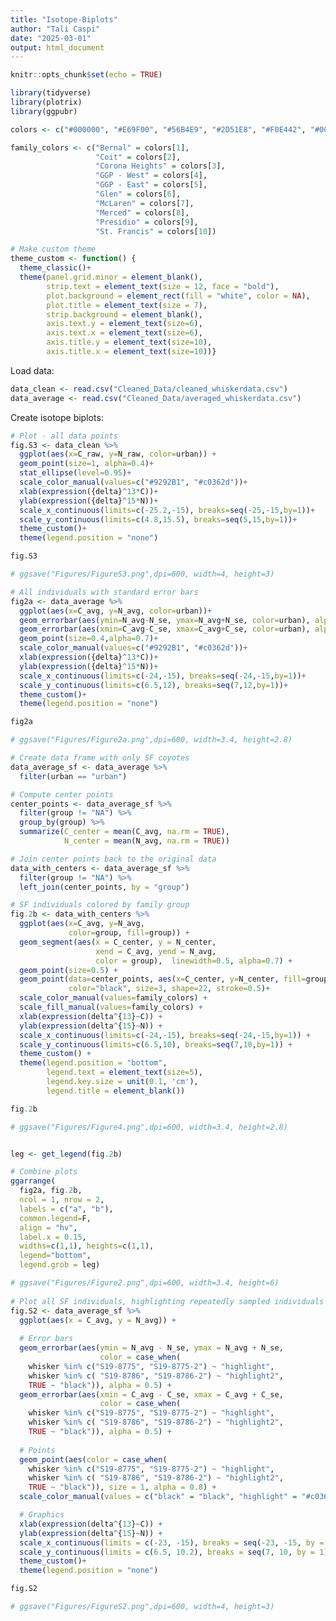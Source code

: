 ```yaml
---
title: "Isotope-Biplots"
author: "Tali Caspi"
date: "2025-03-01"
output: html_document
---
```


```r
knitr::opts_chunk$set(echo = TRUE)

library(tidyverse)
library(plotrix)
library(ggpubr)

colors <- c("#000000", "#E69F00", "#56B4E9", "#2D51E8", "#F0E442", "#009E73", "#D55E00", "#7D2355", "#1A4A08","#4A107F")

family_colors <- c("Bernal" = colors[1],
                   "Coit" = colors[2],
                   "Corona Heights" = colors[3],
                   "GGP - West" = colors[4],
                   "GGP - East" = colors[5],
                   "Glen" = colors[6],
                   "McLaren" = colors[7],
                   "Merced" = colors[8],
                   "Presidio" = colors[9],
                   "St. Francis" = colors[10])

# Make custom theme
theme_custom <- function() {
  theme_classic()+
  theme(panel.grid.minor = element_blank(),
        strip.text = element_text(size = 12, face = "bold"),
        plot.background = element_rect(fill = "white", color = NA),
        plot.title = element_text(size = 7),
        strip.background = element_blank(),
        axis.text.y = element_text(size=6),
        axis.text.x = element_text(size=6),
        axis.title.y = element_text(size=10),
        axis.title.x = element_text(size=10))}
```


Load data:
```r
data_clean <- read.csv("Cleaned_Data/cleaned_whiskerdata.csv")
data_average <- read.csv("Cleaned_Data/averaged_whiskerdata.csv")
```

Create isotope biplots:

```r
# Plot - all data points
fig.S3 <- data_clean %>% 
  ggplot(aes(x=C_raw, y=N_raw, color=urban)) +
  geom_point(size=1, alpha=0.4)+
  stat_ellipse(level=0.95)+
  scale_color_manual(values=c("#9292B1", "#c0362d"))+
  xlab(expression({delta}^13*C))+
  ylab(expression({delta}^15*N))+
  scale_x_continuous(limits=c(-25.2,-15), breaks=seq(-25,-15,by=1))+
  scale_y_continuous(limits=c(4.8,15.5), breaks=seq(5,15,by=1))+
  theme_custom()+
  theme(legend.position = "none")

fig.S3

# ggsave("Figures/FigureS3.png",dpi=600, width=4, height=3)

# All individuals with standard error bars
fig2a <- data_average %>% 
  ggplot(aes(x=C_avg, y=N_avg, color=urban))+
  geom_errorbar(aes(ymin=N_avg-N_se, ymax=N_avg+N_se, color=urban), alpha=0.7)+
  geom_errorbar(aes(xmin=C_avg-C_se, xmax=C_avg+C_se, color=urban), alpha=0.7)+
  geom_point(size=0.4,alpha=0.7)+
  scale_color_manual(values=c("#9292B1", "#c0362d"))+
  xlab(expression({delta}^13*C))+
  ylab(expression({delta}^15*N))+
  scale_x_continuous(limits=c(-24,-15), breaks=seq(-24,-15,by=1))+
  scale_y_continuous(limits=c(6.5,12), breaks=seq(7,12,by=1))+
  theme_custom()+
  theme(legend.position = "none")

fig2a

# ggsave("Figures/Figure2a.png",dpi=600, width=3.4, height=2.8)

# Create data frame with only SF coyotes
data_average_sf <- data_average %>% 
  filter(urban == "urban")

# Compute center points
center_points <- data_average_sf %>%
  filter(group != "NA") %>%
  group_by(group) %>%
  summarize(C_center = mean(C_avg, na.rm = TRUE),
            N_center = mean(N_avg, na.rm = TRUE))

# Join center points back to the original data
data_with_centers <- data_average_sf %>%
  filter(group != "NA") %>%
  left_join(center_points, by = "group")

# SF individuals colored by family group
fig.2b <- data_with_centers %>% 
  ggplot(aes(x=C_avg, y=N_avg, 
             color=group, fill=group)) +
  geom_segment(aes(x = C_center, y = N_center, 
                   xend = C_avg, yend = N_avg, 
                   color = group),  linewidth=0.5, alpha=0.7) + 
  geom_point(size=0.5) +  
  geom_point(data=center_points, aes(x=C_center, y=N_center, fill=group), 
             color="black", size=3, shape=22, stroke=0.5)+  
  scale_color_manual(values=family_colors) +
  scale_fill_manual(values=family_colors) +
  xlab(expression(delta^{13}~C)) +
  ylab(expression(delta^{15}~N)) +
  scale_x_continuous(limits=c(-24,-15), breaks=seq(-24,-15,by=1)) +
  scale_y_continuous(limits=c(6.5,10), breaks=seq(7,10,by=1)) +
  theme_custom() +
  theme(legend.position = "bottom",
        legend.text = element_text(size=5),
        legend.key.size = unit(0.1, 'cm'),
        legend.title = element_blank())

fig.2b

# ggsave("Figures/Figure4.png",dpi=600, width=3.4, height=2.8)


leg <- get_legend(fig.2b)

# Combine plots
ggarrange(
  fig2a, fig.2b,
  ncol = 1, nrow = 2, 
  labels = c("a", "b"),
  common.legend=F,
  align = "hv",
  label.x = 0.15,
  widths=c(1,1), heights=c(1,1),
  legend="bottom",
  legend.grob = leg)

# ggsave("Figures/Figure2.png",dpi=600, width=3.4, height=6)
 
# Plot all SF individuals, highlighting repeatedly sampled individuals
fig.S2 <- data_average_sf %>% 
  ggplot(aes(x = C_avg, y = N_avg)) +
  
  # Error bars
  geom_errorbar(aes(ymin = N_avg - N_se, ymax = N_avg + N_se,
                    color = case_when(
    whisker %in% c("S19-8775", "S19-8775-2") ~ "highlight",
    whisker %in% c( "S19-8786", "S19-8786-2") ~ "highlight2",
    TRUE ~ "black")), alpha = 0.5) +
  geom_errorbar(aes(xmin = C_avg - C_se, xmax = C_avg + C_se,
                    color = case_when(
    whisker %in% c("S19-8775", "S19-8775-2") ~ "highlight",
    whisker %in% c( "S19-8786", "S19-8786-2") ~ "highlight2",
    TRUE ~ "black")), alpha = 0.5) +
  
  # Points
  geom_point(aes(color = case_when(
    whisker %in% c("S19-8775", "S19-8775-2") ~ "highlight",
    whisker %in% c( "S19-8786", "S19-8786-2") ~ "highlight2",
    TRUE ~ "black")), size = 1, alpha = 0.8) +
  scale_color_manual(values = c("black" = "black", "highlight" = "#c0362d", "highlight2" = "#4E95D9")) +

  # Graphics
  xlab(expression(delta^{13}~C)) +
  ylab(expression(delta^{15}~N)) +
  scale_x_continuous(limits = c(-23, -15), breaks = seq(-23, -15, by = 1)) +
  scale_y_continuous(limits = c(6.5, 10.2), breaks = seq(7, 10, by = 1)) +
  theme_custom()+
  theme(legend.position = "none")

fig.S2

# ggsave("Figures/FigureS2.png",dpi=600, width=4, height=3)
```
